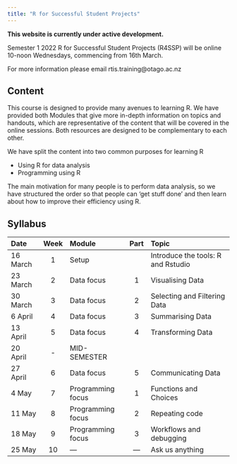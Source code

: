 ```yaml
---
title: "R for Successful Student Projects"
---
```


**This website is currently under active development.**


Semester 1 2022 R for Successful Student Projects (R4SSP) will be online 10-noon Wednesdays, commencing from 16th March.


For more information please email rtis.training@otago.ac.nz

## Content

This course is designed to provide many avenues to learning R. We have provided both Modules that give more in-depth information on topics and handouts, which are representative of the content that will be covered in the online sessions. Both resources are designed to be complementary to each other.

We have split the content into two common purposes for learning R

- Using R for data analysis
- Programming using R

The main motivation for many people is to perform data analysis, so we have structured the order so that people can 'get stuff done' and then learn about how to improve their efficiency using R.


## Syllabus

Date | Week | Module | Part | Topic 
:--|:-:|:-|:-:|:--
16 March | 1 | Setup | | Introduce the tools: R and Rstudio 
23 March | 2 | Data focus |1 | Visualising Data 
30 March | 3 | Data focus |2 | Selecting and Filtering Data
6 April | 4 | Data focus |3 | Summarising Data 
13 April | 5 | Data focus |4 | Transforming Data 
20 April | - | MID-SEMESTER | |
27 April | 6 | Data focus |5 | Communicating Data
4 May | 7 | Programming focus | 1 | Functions and Choices
11 May | 8 | Programming focus | 2 | Repeating code
18 May | 9 | Programming focus | 3 | Workflows and debugging 
25 May | 10 | --- | --- | Ask us anything


